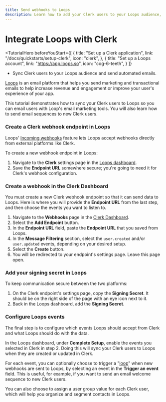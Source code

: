```yaml
---
title: Send webhooks to Loops
description: Learn how to add your Clerk users to your Loops audience, and send automated email sequences.
---
```


# Integrate Loops with Clerk

<TutorialHero
  beforeYouStart={[
    {
      title: "Set up a Clerk application",
      link: "/docs/quickstarts/setup-clerk",
      icon: "clerk",
    },
    {
      title: "Set up a Loops account",
      link: "https://app.loops.so",
      icon: "cog-6-teeth",
    }
  ]}
>

- Sync Clerk users to your Loops audience and send automated emails.

</TutorialHero>

[Loops](https://loops.so) is an email platform that helps you send marketing and transactional emails to help increase revenue and engagement or improve your user's experience of your app.

This tutorial demonstrates how to sync your Clerk users to Loops so you can email users with Loop's email marketing tools. You will also learn how to send email sequences to new Clerk users.

<Steps>

### Create a Clerk webhook endpoint in Loops

Loops' [Incoming webhooks](https://loops.so/docs/integrations/incoming-webhooks) feature lets Loops accept webhooks directly from external platforms like Clerk.

To create a new webhook endpoint in Loops:
1. Navigate to the **Clerk** settings page in the [Loops dashboard](https://app.loops.so/settings?page=clerk).
1. Save the **Endpoint URL** somewhere secure; you're going to need it for Clerk's webhook configuration.

### Create a webhook in the Clerk Dashboard

You must create a new Clerk webhook endpoint so that it can send data to Loops. Here is where you will provide the **Endpoint URL** from the last step, and then choose the events you want to listen to.

1. Navigate to the **Webhooks** page in the [Clerk Dashboard](https://dashboard.clerk.com/last-active?path=webhooks).
3. Select the **Add Endpoint** button.
4. In the **Endpoint URL** field, paste the **Endpoint URL** that you saved from Loops.
5. In the **Message Filtering** section, select the `user.created` and/or `user.updated` events, depending on your desired setup.
6. Select the **Create** button.
7. You will be redirected to your endpoint's settings page. Leave this page open.

### Add your signing secret in Loops

To keep communication secure between the two platforms:

1. On the Clerk endpoint's settings page, copy the **Signing Secret**. It should be on the right side of the page with an eye icon next to it. 
1. Back in the Loops dashboard, add the **Signing Secret**.

### Configure Loops events

The final step is to configure which events Loops should accept from Clerk and what Loops should do with the data.

In the Loops dashboard, under **Complete Setup**, enable the events you selected in Clerk in step 2. Doing this will sync your Clerk users to Loops when they are created or updated in Clerk.

For each event, you can optionally choose to trigger a "[loop](https://loops.so/docs/loop-builder)" when new webhooks are sent to Loops, by selecting an event in the **Trigger an event** field. This is useful, for example, if you want to send an email welcome sequence to new Clerk users.

You can also choose to assign a user group value for each Clerk user, which will help you organize and segment contacts in Loops.
</Steps>
